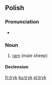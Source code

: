==Polish==

===Pronunciation===
* {{IPA|[trɨk]}}

===Noun===
{{infl|pl|noun|g=m}}

# [[ram]] (male sheep)

====Declension====
{{pl-decl-noun
|tryk|tryki
|tryka|tryków
|trykowi|trykom
|tryka|tryki
|trykiem|trykami
|tryku|trykach
|tryku|tryki
}}

[[fr:tryk]]
[[ku:tryk]]
[[pl:tryk]]